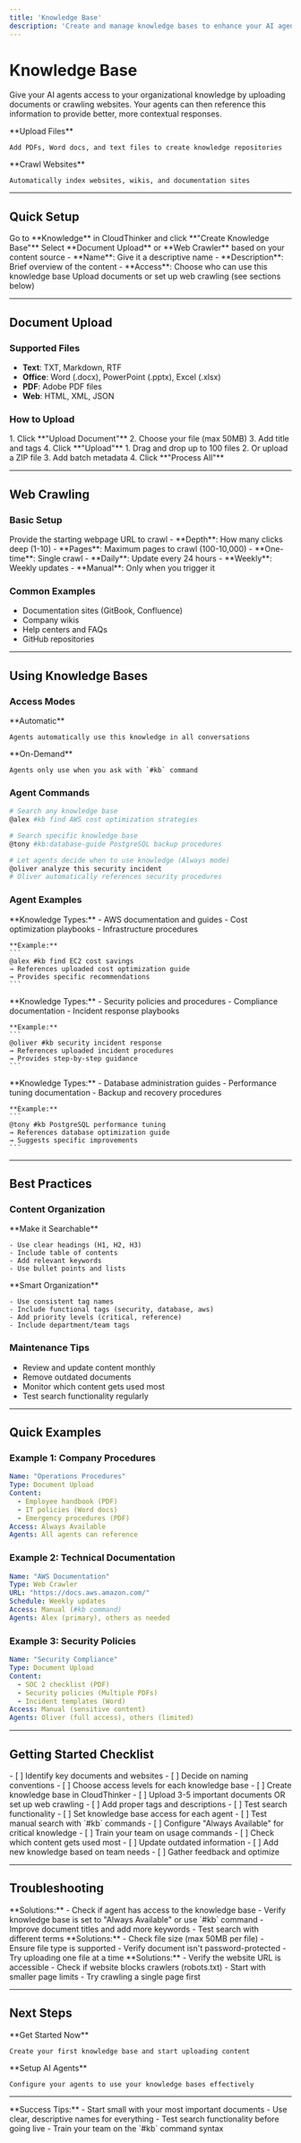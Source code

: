 ```yaml
---
title: 'Knowledge Base'
description: 'Create and manage knowledge bases to enhance your AI agents with organizational knowledge, documents, and procedures'
---
```


# Knowledge Base

Give your AI agents access to your organizational knowledge by uploading documents or crawling websites. Your agents can then reference this information to provide better, more contextual responses.

<CardGroup cols={2}>
  <Card title="Document Upload" icon="upload" color="#00A8CC">
    **Upload Files**
    
    Add PDFs, Word docs, and text files to create knowledge repositories
  </Card>
  <Card title="Web Crawling" icon="globe" color="#28A745">
    **Crawl Websites**
    
    Automatically index websites, wikis, and documentation sites
  </Card>
</CardGroup>

---

## Quick Setup

<Steps>
  <Step title="Create Knowledge Base">
    Go to **Knowledge** in CloudThinker and click **"Create Knowledge Base"**
  </Step>
  <Step title="Choose Type">
    Select **Document Upload** or **Web Crawler** based on your content source
  </Step>
  <Step title="Configure Settings">
    - **Name**: Give it a descriptive name
    - **Description**: Brief overview of the content
    - **Access**: Choose who can use this knowledge base
  </Step>
  <Step title="Add Content">
    Upload documents or set up web crawling (see sections below)
  </Step>
</Steps>

---

## Document Upload

### Supported Files
- **Text**: TXT, Markdown, RTF
- **Office**: Word (.docx), PowerPoint (.pptx), Excel (.xlsx)
- **PDF**: Adobe PDF files
- **Web**: HTML, XML, JSON

### How to Upload

<Tabs>
  <Tab title="Single File">
    1. Click **"Upload Document"**
    2. Choose your file (max 50MB)
    3. Add title and tags
    4. Click **"Upload"**
  </Tab>
  
  <Tab title="Multiple Files">
    1. Drag and drop up to 100 files
    2. Or upload a ZIP file
    3. Add batch metadata
    4. Click **"Process All"**
  </Tab>
</Tabs>

---

## Web Crawling

### Basic Setup

<Steps>
  <Step title="Enter Website URL">
    Provide the starting webpage URL to crawl
  </Step>
  <Step title="Set Limits">
    - **Depth**: How many clicks deep (1-10)
    - **Pages**: Maximum pages to crawl (100-10,000)
  </Step>
  <Step title="Choose Schedule">
    - **One-time**: Single crawl
    - **Daily**: Update every 24 hours
    - **Weekly**: Weekly updates
    - **Manual**: Only when you trigger it
  </Step>
</Steps>

### Common Examples
- Documentation sites (GitBook, Confluence)
- Company wikis
- Help centers and FAQs
- GitHub repositories

---

## Using Knowledge Bases

### Access Modes

<CardGroup cols={2}>
  <Card title="Always Available" icon="robot" color="#00A8CC">
    **Automatic**
    
    Agents automatically use this knowledge in all conversations
  </Card>
  <Card title="Manual Search" icon="search" color="#FF9900">
    **On-Demand**
    
    Agents only use when you ask with `#kb` command
  </Card>
</CardGroup>

### Agent Commands

```bash
# Search any knowledge base
@alex #kb find AWS cost optimization strategies

# Search specific knowledge base
@tony #kb:database-guide PostgreSQL backup procedures

# Let agents decide when to use knowledge (Always mode)
@oliver analyze this security incident
# Oliver automatically references security procedures
```

### Agent Examples

<Tabs>
  <Tab title="Alex - Cloud Engineer">
    **Knowledge Types:**
    - AWS documentation and guides
    - Cost optimization playbooks
    - Infrastructure procedures
    
    **Example:**
    ```
    @alex #kb find EC2 cost savings
    → References uploaded cost optimization guide
    → Provides specific recommendations
    ```
  </Tab>
  
  <Tab title="Oliver - Security">
    **Knowledge Types:**
    - Security policies and procedures
    - Compliance documentation
    - Incident response playbooks
    
    **Example:**
    ```
    @oliver #kb security incident response
    → References uploaded incident procedures
    → Provides step-by-step guidance
    ```
  </Tab>
  
  <Tab title="Tony - Database">
    **Knowledge Types:**
    - Database administration guides
    - Performance tuning documentation
    - Backup and recovery procedures
    
    **Example:**
    ```
    @tony #kb PostgreSQL performance tuning
    → References database optimization guide
    → Suggests specific improvements
    ```
  </Tab>
</Tabs>

---

## Best Practices

### Content Organization
<CardGroup cols={2}>
  <Card title="Document Structure" icon="list" color="#00A8CC">
    **Make it Searchable**
    
    - Use clear headings (H1, H2, H3)
    - Include table of contents
    - Add relevant keywords
    - Use bullet points and lists
  </Card>
  
  <Card title="Tagging" icon="tags" color="#28A745">
    **Smart Organization**
    
    - Use consistent tag names
    - Include functional tags (security, database, aws)
    - Add priority levels (critical, reference)
    - Include department/team tags
  </Card>
</CardGroup>

### Maintenance Tips
- Review and update content monthly
- Remove outdated documents
- Monitor which content gets used most
- Test search functionality regularly

---

## Quick Examples

### Example 1: Company Procedures
```yaml
Name: "Operations Procedures"
Type: Document Upload
Content: 
  - Employee handbook (PDF)
  - IT policies (Word docs)
  - Emergency procedures (PDF)
Access: Always Available
Agents: All agents can reference
```

### Example 2: Technical Documentation
```yaml
Name: "AWS Documentation"
Type: Web Crawler
URL: "https://docs.aws.amazon.com/"
Schedule: Weekly updates
Access: Manual (#kb command)
Agents: Alex (primary), others as needed
```

### Example 3: Security Policies
```yaml
Name: "Security Compliance"
Type: Document Upload
Content:
  - SOC 2 checklist (PDF)
  - Security policies (Multiple PDFs)
  - Incident templates (Word)
Access: Manual (sensitive content)
Agents: Oliver (full access), others (limited)
```

---

## Getting Started Checklist

<Steps>
  <Step title="Plan Your Knowledge">
    - [ ] Identify key documents and websites
    - [ ] Decide on naming conventions
    - [ ] Choose access levels for each knowledge base
  </Step>
  
  <Step title="Create Your First KB">
    - [ ] Create knowledge base in CloudThinker
    - [ ] Upload 3-5 important documents OR set up web crawling
    - [ ] Add proper tags and descriptions
    - [ ] Test search functionality
  </Step>
  
  <Step title="Configure Agents">
    - [ ] Set knowledge base access for each agent
    - [ ] Test manual search with `#kb` commands
    - [ ] Configure "Always Available" for critical knowledge
    - [ ] Train your team on usage commands
  </Step>
  
  <Step title="Monitor & Improve">
    - [ ] Check which content gets used most
    - [ ] Update outdated information
    - [ ] Add new knowledge based on team needs
    - [ ] Gather feedback and optimize
  </Step>
</Steps>

---

## Troubleshooting

<Accordion title="Agents can't find information">
**Solutions:**
- Check if agent has access to the knowledge base
- Verify knowledge base is set to "Always Available" or use `#kb` command
- Improve document titles and add more keywords
- Test search with different terms
</Accordion>

<Accordion title="Documents won't upload">
**Solutions:**
- Check file size (max 50MB per file)
- Ensure file type is supported
- Verify document isn't password-protected
- Try uploading one file at a time
</Accordion>

<Accordion title="Web crawling not working">
**Solutions:**
- Verify the website URL is accessible
- Check if website blocks crawlers (robots.txt)
- Start with smaller page limits
- Try crawling a single page first
</Accordion>

---

## Next Steps

<CardGroup cols={2}>
  <Card title="🚀 Create Knowledge Base" icon="rocket" href="https://app.cloudthinker.io/knowledge">
    **Get Started Now**
    
    Create your first knowledge base and start uploading content
  </Card>
  
  <Card title="🤖 Configure Agents" icon="robot" href="/guide/agents">
    **Setup AI Agents**
    
    Configure your agents to use your knowledge bases effectively
  </Card>
</CardGroup>

---

<Note>
**Success Tips:**
- Start small with your most important documents
- Use clear, descriptive names for everything
- Test search functionality before going live
- Train your team on the `#kb` command syntax
</Note>
